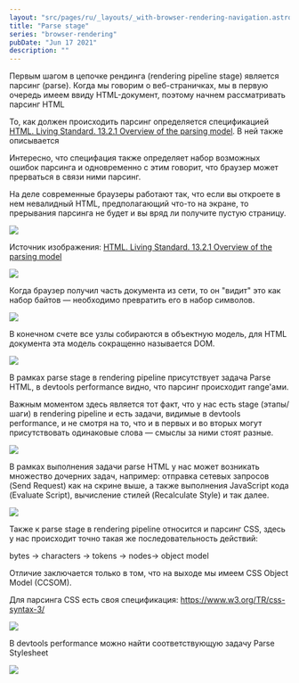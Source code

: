 ```yaml
---
layout: "src/pages/ru/_layouts/_with-browser-rendering-navigation.astro"
title: "Parse stage"
series: "browser-rendering"
pubDate: "Jun 17 2021"
description: ""
---
```


Первым шагом в цепочке рендинга (rendering pipeline stage) является парсинг (parse). Когда мы говорим о веб-страничках, мы в первую очередь имеем ввиду HTML-документ, поэтому начнем рассматривать парсинг HTML  
 
То, как должен происходить парсинг определяется спецификацией [HTML. Living Standard. 13.2.1 Overview of the parsing model](https://html.spec.whatwg.org/multipage/parsing.html#overview-of-the-parsing-model). В ней также описывается  
  
Интересно, что специфация также определяет набор возможных ошибок парсинга и одновременно с этим говорит, что браузер может прерваться в связи ними парсинг.  
  
На деле современные браузеры работают так, что если вы откроете в нем невалидный HTML, предполагающий что-то на экране, то прерывания парсинга не будет и вы вряд ли получите пустую страницу.  

<Img src="/assets/posts/2021/browser-rendering-parse/parse-spec.jpg" />

Источник изображения: [HTML. Living Standard. 13.2.1 Overview of the parsing model](https://html.spec.whatwg.org/multipage/parsing.html#overview-of-the-parsing-model)

<Img src="/assets/posts/2021/browser-rendering-parse/parse-bytes.jpg" />

Когда браузер получил часть документа из сети, то он "видит" это как набор байтов — необходимо превратить его в набор символов.

<Img src="/assets/posts/2021/browser-rendering-parse/parse-tokens.jpg" />

В конечном счете все узлы собираются в объектную модель, для HTML документа эта модель сокращенно называется DOM.

<Img src="/assets/posts/2021/browser-rendering-parse/parse-dom.jpg" />

В рамках parse stage в rendering pipeline присутствует задача Parse HTML, в devtools performance видно, что парсинг происходит range'ами.

Важным моментом здесь является тот факт, что у нас есть stage (этапы/шаги) в rendering pipeline и есть задачи, видимые в devtools performance, и не смотря на то, что и в первых и во вторых могут присутствовать одинаковые слова — смыслы за ними стоят разные.

<Img src="/assets/posts/2021/browser-rendering-parse/parse-html-task.jpg" />

В рамках выполнения задачи parse HTML у нас может возникать множество дочерних задач, например: отправка сетевых запросов (Send Request) как на скрине выше, а также выполнения JavaScript кода (Evaluate Script), вычисление стилей (Recalculate Style) и так далее.

<Img src="/assets/posts/2021/browser-rendering-parse/parse-request-task.jpg" />

Также к parse stage в rendering pipeline относится и парсинг CSS, здесь у нас происходит точно такая же последовательность действий:

bytes → characters → tokens → nodes→ object model

Отличие заключается только в том, что на выходе мы имеем CSS Object Model (CCSOM). 

Для парсинга CSS есть своя спецификация: https://www.w3.org/TR/css-syntax-3/

<Img src="/assets/posts/2021/browser-rendering-parse/parse-styles.jpg" />

В devtools performance можно найти соответствующую задачу Parse Stylesheet

<Img src="/assets/posts/2021/browser-rendering-parse/parse-stylesheet-task.jpg" />